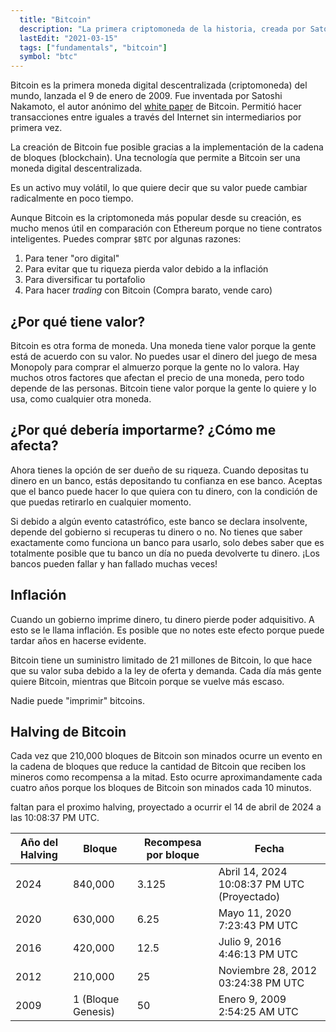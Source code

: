 ```yaml
---
  title: "Bitcoin"
  description: "La primera criptomoneda de la historia, creada por Satoshi Nakamoto."
  lastEdit: "2021-03-15"
  tags: ["fundamentals", "bitcoin"]
  symbol: "btc"
---
```


Bitcoin es la primera moneda digital descentralizada (criptomoneda) del mundo, lanzada el 9 de enero de 2009. Fue inventada por Satoshi Nakamoto, el autor anónimo del [white paper](https://bitcoin.org/bitcoin.pdf) de Bitcoin. Permitió hacer transacciones entre iguales a través del Internet sin intermediarios por primera vez.

La creación de Bitcoin fue posible gracias a la implementación de la cadena de bloques (blockchain). Una tecnología que permite a Bitcoin ser una moneda digital descentralizada.

Es un activo muy volátil, lo que quiere decir que su valor puede cambiar radicalmente en poco tiempo.

Aunque Bitcoin es la criptomoneda más popular desde su creación, es mucho menos útil en comparación con Ethereum porque no tiene contratos inteligentes. Puedes comprar `$BTC` por algunas razones:

1. Para tener "oro digital"
2. Para evitar que tu riqueza pierda valor debido a la inflación
3. Para diversificar tu portafolio
4. Para hacer _trading_ con Bitcoin (Compra barato, vende caro)

## ¿Por qué tiene valor?

Bitcoin es otra forma de moneda. Una moneda tiene valor porque la gente está de acuerdo con su valor. No puedes usar el dinero del juego de mesa Monopoly para comprar el almuerzo porque la gente no lo valora. Hay muchos otros factores que afectan el precio de una moneda, pero todo depende de las personas. Bitcoin tiene valor porque la gente lo quiere y lo usa, como cualquier otra moneda.

## ¿Por qué debería importarme? ¿Cómo me afecta?

Ahora tienes la opción de ser dueño de su riqueza. Cuando depositas tu dinero en un banco, estás depositando tu confianza en ese banco. Aceptas que el banco puede hacer lo que quiera con tu dinero, con la condición de que puedas retirarlo en cualquier momento.

Si debido a algún evento catastrófico, este banco se declara insolvente, depende del gobierno si recuperas tu dinero o no. No tienes que saber exactamente como funciona un banco para usarlo, solo debes saber que es totalmente posible que tu banco un día no pueda devolverte tu dinero. ¡Los bancos pueden fallar y han fallado muchas veces!

## Inflación

Cuando un gobierno imprime dinero, tu dinero pierde poder adquisitivo. A esto se le llama inflación. Es posible que no notes este efecto porque puede tardar años en hacerse evidente.

Bitcoin tiene un suministro limitado de 21 millones de Bitcoin, lo que hace que su valor suba debido a la ley de oferta y demanda. Cada día más gente quiere Bitcoin, mientras que Bitcoin porque se vuelve más escaso.

Nadie puede "imprimir" bitcoins.

## Halving de Bitcoin

Cada vez que 210,000 bloques de Bitcoin son minados ocurre un evento en la cadena de bloques que reduce la cantidad de Bitcoin que reciben los mineros como recompensa a la mitad. Esto ocurre aproximandamente cada cuatro años porque los bloques de Bitcoin son minados cada 10 minutos.

faltan para el proximo halving, proyectado a ocurrir el 14 de abril de 2024 a las 10:08:37 PM UTC.

| Año del Halving | Bloque             | Recompesa por bloque | Fecha                                       |
| --------------- | ------------------ | -------------------- | ------------------------------------------- |
| 2024            | 840,000            | 3.125                | Abril 14, 2024 10:08:37 PM UTC (Proyectado) |
| 2020            | 630,000            | 6.25                 | Mayo 11, 2020 7:23:43 PM UTC                |
| 2016            | 420,000            | 12.5                 | Julio 9, 2016 4:46:13 PM UTC                |
| 2012            | 210,000            | 25                   | Noviembre 28, 2012 03:24:38 PM UTC          |
| 2009            | 1 (Bloque Genesis) | 50                   | Enero 9, 2009 2:54:25 AM UTC                |
